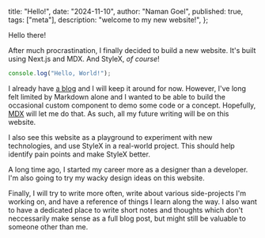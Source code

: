   title: "Hello!",
  date: "2024-11-10",
  author: "Naman Goel",
  published: true,
  tags: ["meta"],
  description: "welcome to my new website!",
};


<Container>
  <Word scale={82.5}>Hello</Word>
  <Word scale={89}>there!</Word>
</Container>

After much procrastination, I finally decided to build a new website.
It's built using Next.js and MDX. And StyleX, _of course_!

```jsx
console.log("Hello, World!");
```

I already have [a blog](https://naman34.svbtle.com)
and I will keep it around for now. However, I've long
felt limited by Markdown alone and I wanted to be able to build the
occasional custom component to demo some code or a concept. Hopefully,
[MDX](https://mdxjs.com/) will let me do that. As such, all my future
writing will be on this website.

I also see this website as a playground to experiment with new technologies,
and use StyleX in a real-world project. This should help identify pain points
and make StyleX better.

A long time ago, I started my career more as a designer than a developer.
I'm also going to try my wacky design ideas on this website.

Finally, I will try to write more often, write about various side-projects
I'm working on, and have a reference of things I learn along the way. I also
want to have a dedicated place to write short notes and thoughts which don't
neccessarily make sense as a full blog post, but might still be valuable to
someone other than me.
